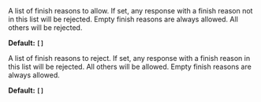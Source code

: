 <ParamField path="finish_reason_allowlist" type="string[]">
  A list of finish reasons to allow. If set, any response with a finish reason not in this list will be rejected.
  Empty finish reasons are always allowed.
  All others will be rejected.

  **Default: `[]`**
</ParamField>

<ParamField path="finish_reason_denylist" type="string[]">
  A list of finish reasons to reject. If set, any response with a finish reason in this list will be rejected.
  All others will be allowed.
  Empty finish reasons are always allowed.

  **Default: `[]`**
</ParamField>